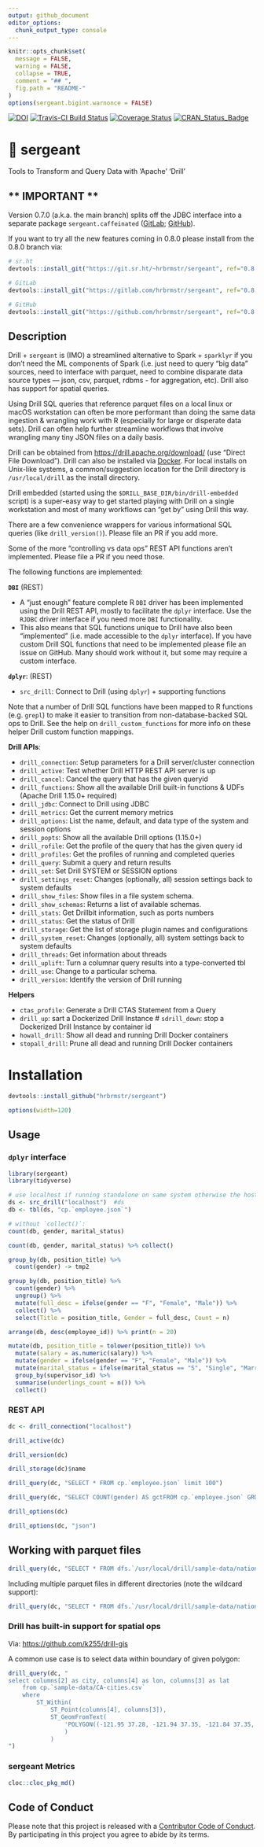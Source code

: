 ```yaml
---
output: github_document
editor_options: 
  chunk_output_type: console
---
```

<!-- README.md is generated from README.Rmd. Please edit that file -->

```r
knitr::opts_chunk$set(
  message = FALSE,
  warning = FALSE,
  collapse = TRUE,
  comment = "## ",
  fig.path = "README-"
)
options(sergeant.bigint.warnonce = FALSE)
```

[![DOI](https://zenodo.org/badge/DOI/10.5281/zenodo.1248912.svg)](https://doi.org/10.5281/zenodo.1248912) 
[![Travis-CI Build Status](https://travis-ci.org/hrbrmstr/sergeant.svg?branch=master)](https://travis-ci.org/hrbrmstr/sergeant) 
[![Coverage Status](https://codecov.io/gh/hrbrmstr/sergeant/branch/master/graph/badge.svg)](https://codecov.io/gh/hrbrmstr/sergeant)
[![CRAN_Status_Badge](http://www.r-pkg.org/badges/version/sergeant)](https://cran.r-project.org/package=sergeant)

# 💂 sergeant

Tools to Transform and Query Data with 'Apache' 'Drill'

## \*\* IMPORTANT \*\*

Version 0.7.0 (a.k.a. the main branch) splits off the JDBC interface into a separate package `sergeant.caffeinated` ([GitLab](https://gitlab.com/hrbrmstr/sergeant-caffeinated); [GitHub](https://github.com/hrbrmstr/sergeant-caffeinated)).

If you want to try all the new features coming in 0.8.0 please install from the 0.8.0 branch via:

```r
# sr.ht
devtools::install_git("https://git.sr.ht/~hrbrmstr/sergeant", ref="0.8.0")

# GitLab
devtools::install_git("https://gitlab.com/hrbrmstr/sergeant", ref="0.8.0")

# GitHub
devtools::install_git("https://github.com/hrbrmstr/sergeant", ref="0.8.0")
```


## Description

Drill + `sergeant` is (IMO) a streamlined alternative to Spark + `sparklyr` if you don't need the ML components of Spark (i.e. just need to query "big data" sources, need to interface with parquet, need to combine disparate data source types — json, csv, parquet, rdbms - for aggregation, etc). Drill also has support for spatial queries.

Using Drill SQL queries that reference parquet files on a local linux or macOS workstation can often be more performant than doing the same data ingestion & wrangling work with R (especially for large or disperate data sets). Drill can often help further streamline workflows that involve wrangling many tiny JSON files on a daily basis.

Drill can be obtained from <https://drill.apache.org/download/> (use "Direct File Download"). Drill can also be installed via [Docker](https://drill.apache.org/docs/running-drill-on-docker/). For local installs on Unix-like systems, a common/suggestion location for the Drill directory is  `/usr/local/drill` as the install directory. 

Drill embedded (started using the `$DRILL_BASE_DIR/bin/drill-embedded` script) is a super-easy way to get started playing with Drill on a single workstation and most of many workflows can "get by" using Drill this way.

There are a few convenience wrappers for various informational SQL queries (like `drill_version()`). Please file an PR if you add more.

Some of the more "controlling vs data ops" REST API functions aren't implemented. Please file a PR if you need those.

The following functions are implemented:

**`DBI`** (REST)

- A "just enough" feature complete R `DBI` driver has been implemented using the Drill REST API, mostly to facilitate the `dplyr` interface. Use the `RJDBC` driver interface if you need more `DBI` functionality.
- This also means that SQL functions unique to Drill have also been "implemented" (i.e. made accessible to the `dplyr` interface). If you have custom Drill SQL functions that need to be implemented please file an issue on GitHub. Many should work without it, but some may require a custom interface. 

**`dplyr`**: (REST)

- `src_drill`: Connect to Drill (using `dplyr`) + supporting functions

Note that a number of Drill SQL functions have been mapped to R functions (e.g. `grepl`) to make it easier to transition from non-database-backed SQL ops to Drill. See the help on `drill_custom_functions` for more info on these helper Drill custom function mappings.

**Drill APIs**:

- `drill_connection`: Setup parameters for a Drill server/cluster connection
- `drill_active`: Test whether Drill HTTP REST API server is up
- `drill_cancel`:	Cancel the query that has the given queryid
- `drill_functions`: Show all the available Drill built-in functions & UDFs (Apache Drill 1.15.0+ required)
- `drill_jdbc`:	Connect to Drill using JDBC
- `drill_metrics`:	Get the current memory metrics
- `drill_options`:	List the name, default, and data type of the system and session options
- `drill_popts`: Show all the available Drill options (1.15.0+)
- `drill_rofile`:	Get the profile of the query that has the given query id
- `drill_profiles`:	Get the profiles of running and completed queries
- `drill_query`:	Submit a query and return results
- `drill_set`:	Set Drill SYSTEM or SESSION options
- `drill_settings_reset`:	Changes (optionally, all) session settings back to system defaults
- `drill_show_files`:	Show files in a file system schema.
- `drill_show_schemas`:	Returns a list of available schemas.
- `drill_stats`:	Get Drillbit information, such as ports numbers
- `drill_status`:	Get the status of Drill
- `drill_storage`:	Get the list of storage plugin names and configurations
- `drill_system_reset`:	Changes (optionally, all) system settings back to system defaults
- `drill_threads`:	Get information about threads
- `drill_uplift`:	Turn a columnar query results into a type-converted tbl
- `drill_use`:	Change to a particular schema.
- `drill_version`:	Identify the version of Drill running

**Helpers**

- `ctas_profile`: Generate a Drill CTAS Statement from a Query
- `drill_up`: 
 sart a Dockerized Drill Instance
# `sdrill_down`:  stop a Dockerized Drill Instance by container id
- `howall_drill`: Show all dead and running Drill Docker containers
- `stopall_drill`: Prune all dead and running Drill Docker containers

# Installation

```r
devtools::install_github("hrbrmstr/sergeant")
```

```r
options(width=120)
```

## Usage

### `dplyr` interface

```r
library(sergeant)
library(tidyverse)

# use localhost if running standalone on same system otherwise the host or IP of your Drill server
ds <- src_drill("localhost")  #ds
db <- tbl(ds, "cp.`employee.json`") 

# without `collect()`:
count(db, gender, marital_status)

count(db, gender, marital_status) %>% collect()

group_by(db, position_title) %>%
  count(gender) -> tmp2

group_by(db, position_title) %>%
  count(gender) %>%
  ungroup() %>%
  mutate(full_desc = ifelse(gender == "F", "Female", "Male")) %>%
  collect() %>%
  select(Title = position_title, Gender = full_desc, Count = n)

arrange(db, desc(employee_id)) %>% print(n = 20)

mutate(db, position_title = tolower(position_title)) %>%
  mutate(salary = as.numeric(salary)) %>%
  mutate(gender = ifelse(gender == "F", "Female", "Male")) %>%
  mutate(marital_status = ifelse(marital_status == "S", "Single", "Married")) %>%
  group_by(supervisor_id) %>%
  summarise(underlings_count = n()) %>%
  collect()
```

### REST API

```r
dc <- drill_connection("localhost") 

drill_active(dc)

drill_version(dc)

drill_storage(dc)$name

drill_query(dc, "SELECT * FROM cp.`employee.json` limit 100")

drill_query(dc, "SELECT COUNT(gender) AS gctFROM cp.`employee.json` GROUP BY gender")

drill_options(dc)

drill_options(dc, "json")
```

## Working with parquet files

```r
drill_query(dc, "SELECT * FROM dfs.`/usr/local/drill/sample-data/nation.parquet` LIMIT 5")
```

Including multiple parquet files in different directories (note the wildcard support):

```r
drill_query(dc, "SELECT * FROM dfs.`/usr/local/drill/sample-data/nations*/nations*.parquet` LIMIT 5")
```

### Drill has built-in support for spatial ops

Via: <https://github.com/k255/drill-gis>

A common use case is to select data within boundary of given polygon:

```r
drill_query(dc, "
select columns[2] as city, columns[4] as lon, columns[3] as lat
    from cp.`sample-data/CA-cities.csv`
    where
        ST_Within(
            ST_Point(columns[4], columns[3]),
            ST_GeomFromText(
                'POLYGON((-121.95 37.28, -121.94 37.35, -121.84 37.35, -121.84 37.28, -121.95 37.28))'
                )
            )
")
```
### sergeant Metrics

```r
cloc::cloc_pkg_md()
```

## Code of Conduct

Please note that this project is released with a [Contributor Code of Conduct](CONDUCT.md). 
By participating in this project you agree to abide by its terms.
